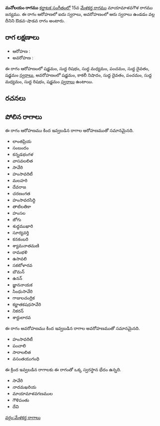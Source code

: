 {{Infobox ragam
	| name          	= మనోలయం
	| synonym	    	= 
	| mela          	= 
	| chakra        	= 
	| janaka        	= 
	| type          	= ఔడవ-శాడవ
	| arohanam      	= {{svaraC|S|R1|M1|P|D1|S'}} 
	| avarohanam    	= {{svaraC|S'|N3|D1|P|M1|R1|S}}
	| jeeva         	=
	| chhaya        	=
	| nyasa         	=
	| vishesha      	= 
	| equivalent  		= 
}}
{{కర్ణాటక సంగీత రాగాలు}}
'''మనోలయం రాగము''' [[కర్ణాటక సంగీతం]]లో 15వ [[మేళకర్త రాగము]] మాయామాళవగౌళ రాగము జన్యము.  ఈ రాగం ఆరోహణలో ఐదు స్వరాలు, అవరోహణంలో ఆరు స్వరాలు ఉండడం వల్ల దీనిని ఔడవ-షాడవ రాగం అంటారు.


==రాగ లక్షణాలు==


* ఆరోహణ : {{svaraC|S|R1|M1|P|D1|S'}} 
* అవరోహణ : {{svaraC|S'|N3|D1|P|M1|R1|S}}

ఈ రాగం ఆరోహణంలో షడ్జమం, సుద్ద రిషభం, సుద్ద మధ్యమం, పంచమం, సుద్ద దైవతం, షడ్జమం [[స్వరాలు]], అవరోహణంలో షడ్జమం, కాకలీ నిషాదం, సుద్ద దైవతం, పంచమం, సుద్ద మధ్యమం, సుద్ద రిషభం, షడ్జమం [[స్వరాలు]] ఉంటాయి.

==రచనలు==



==పోలిన రాగాలు==
ఈ రాగం ఆరోహణము కింద ఇవ్వబడిన రాగాల ఆరోహణముతో సమానమైనది.
* లాంతప్రియ
* సంబందం
* కన్నడభంగళ
* వాసవలలిత
* సావేరి
* హంసావరిటీ
* మలహరి
* దేవరాజ
* చరణంగత
* హంసావరసిద్ధి
* తాటిలతికా
* హంసల
* జోగు
* శుధ్ధముఖారి
* సూర్యవర్తి
* కనకంబరి
* శ్యామనాతమణి
* రామభళి
* ఉసావలి
* సకటోళారవ
* బౌమన్
* ఉనన్
* జ్ఞాననాయక
* సింధుసావేరి
* గాజులచంద్రిక
* కర్ణాతకషధసావేరి
* నికరన్
* శార్దులారవ

ఈ రాగం అవరోహణము కింద ఇవ్వబడిన రాగాల అవరోహణముతో సమానమైనది.
* హంసావరిటీ
* పంచాలి
* సారాలలిత
* వసంతయుగంధి

ఈ క్రింద ఇవ్వబడిన రాగాలకు ఈ రాగంతో ఒక్క స్వరస్థాన భేదం ఉన్నది.
* సావేరి
* నాదమఖరియ
* మాయామాళవగణముల
* గౌళిపంతు
* దేవి



[[వర్గం:మేళకర్త రాగాలు]]